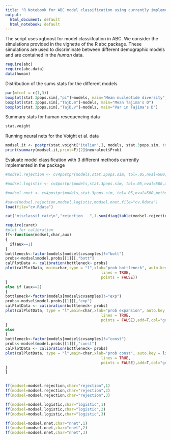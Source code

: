 ```yaml
---
title: "R Notebook for ABC model classification using currently implemented methods in the abc package"
output:
  html_document: default
  html_notebook: default
---
```


The script uses xgboost for model classiifcation in ABC. We consider the simulations provided in the vignette of the R abc package. These simulations are used to discriminate between different demographic models and are contained in the *human* data.

```r
require(abc)
require(abc.data)
data(human)
```


Distribution of the sums stats for the different models
```r
par(mfcol = c(1,3))
boxplot(stat.3pops.sim[,"pi"]~models, main="Mean nucleotide diversity")
boxplot(stat.3pops.sim[,"TajD.m"]~models, main="Mean Tajima's D")
boxplot(stat.3pops.sim[,"TajD.v"]~models, main="Var in Tajima's D")
```
Summary stats for human resequencing data
```r
stat.voight
```
 Running neural nets for the Voight et al. data
```r
modsel.it <- postpr(stat.voight["italian",], models, stat.3pops.sim, tol=.05, method="neuralnet",trace=F)
print(summary(modsel.it,print=F)[2]$neuralnet$Prob)
```
Evaluate model classification with 3 different methods currently implemented in the package
```r

#modsel.rejection <- cv4postpr(models,stat.3pops.sim, tol=.05,nval=500,method="rejection",trace=F)

#modsel.logistic <- cv4postpr(models,stat.3pops.sim, tol=.05,nval=500,method="mnlogistic",trace=F)

#modsel.nnet <- cv4postpr(models,stat.3pops.sim, tol=.05,nval=500,method="neuralnet",trace=F)

#save(modsel.rejection,modsel.logistic,modsel.nnet,file="cv.Rdata")
load(file="cv.Rdata")
```

```r
cat("misclassif rate\n","rejection   ",1-sum(diag(table(modsel.rejection$true,modsel.rejection$estim[[1]])))/1500,"\n","logistic ",1-sum(diag(table(modsel.logistic$true,modsel.logistic$estim[[1]])))/1500,"\n","nnet ",1-sum(diag(table(modsel.nnet$true,modsel.nnet$estim[[1]])))/1500)
```


```r
require(caret)
#plot for calibration
ff<-function(modsel,char,aux)
{
  if(aux==1)
{
bottleneck<-factor(models[modsel$cvsamples]!="bott")
probs<-modsel$model.probs[[1]][,"bott"]
calPlotData <- calibration(bottleneck~ probs)
plot(calPlotData, main=char,type = "l",xlab="prob bottleneck", auto.key = list(columns = 3,
                                          lines = TRUE,
                                          points = FALSE))
}
else if (aux==2)
{
bottleneck<-factor(models[modsel$cvsamples]!="exp")
probs<-modsel$model.probs[[1]][,"exp"]
calPlotData <- calibration(bottleneck~ probs)
plot(calPlotData, type = "l",main=char,xlab="prob expansion", auto.key = list(columns = 3,
                                          lines = TRUE,
                                          points = FALSE),add=T,col="green")
}
else
{
bottleneck<-factor(models[modsel$cvsamples]!="const")
probs<-modsel$model.probs[[1]][,"const"]
calPlotData <- calibration(bottleneck~ probs)
plot(calPlotData, type = "l",main=char,xlab="prob const", auto.key = list(columns = 3,
                                          lines = TRUE,
                                          points = FALSE),add=T,col="green")
}
}


ff(modsel=modsel.rejection,char="rejection",1)
ff(modsel=modsel.rejection,char="rejection",2)
ff(modsel=modsel.rejection,char="rejection",3)

ff(modsel=modsel.logistic,char="logistic",1)
ff(modsel=modsel.logistic,char="logistic",2)
ff(modsel=modsel.logistic,char="logistic",3)

ff(modsel=modsel.nnet,char="nnet",1)
ff(modsel=modsel.nnet,char="nnet",2)
ff(modsel=modsel.nnet,char="nnet",3)

```


